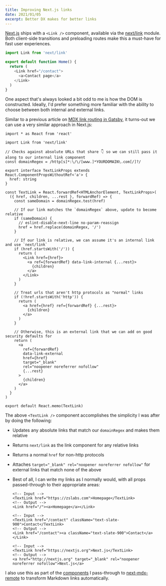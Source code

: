 ```yaml
---
title: Improving Next.js links
date: 2021/01/05
excerpt: Better DX makes for better links
---
```


[Next.js](https://nextjs.org) ships with a `<Link />` component, available via the [next/link](https://nextjs.org/docs/api-reference/next/link) module. Both client-side transitions and preloading routes make this a must-have for fast user experiences.

```js filename=index.tsx
import Link from 'next/link'

export default function Home() {
  return (
    <Link href="/contact">
      <a>Contact page</a>
    </Link>
  )
}
```

One aspect that's always looked a bit odd to me is how the DOM is constructed. Ideally, I'd prefer something more familiar with the ability to choose between both internal and external links.

Similar to a previous article on [MDX link routing in Gatsby](/articles/mdx-link-routing-in-gatsby), it turns-out we can use a very similar approach in Next.js:

```tsx filename=TextLink.tsx
import * as React from 'react'

import Link from 'next/link'

// Checks against absolute URLs that share 👇 so we can still pass it along to our internal link component
const domainRegex = /http[s]*:\/\/[www.]*YOURDOMAIN\.com[/]?/

export interface TextLinkProps extends React.ComponentPropsWithoutRef<'a'> {
  href: string
}

const TextLink = React.forwardRef<HTMLAnchorElement, TextLinkProps>(
  ({ href, children, ...rest }, forwardRef) => {
    const sameDomain = domainRegex.test(href)

    // If our link matches the `domainRegex` above, update to become relative
    if (sameDomain) {
      // eslint-disable-next-line no-param-reassign
      href = href.replace(domainRegex, '/')
    }

    // If our link is relative, we can assume it's an internal link and use `next/link`
    if (href.startsWith('/')) {
      return (
        <Link href={href}>
          <a ref={forwardRef} data-link-internal {...rest}>
            {children}
          </a>
        </Link>
      )
    }

    // Treat urls that aren't http protocols as "normal" links
    if (!href.startsWith('http')) {
      return (
        <a href={href} ref={forwardRef} {...rest}>
          {children}
        </a>
      )
    }

    // Otherwise, this is an external link that we can add on good security defaults for
    return (
      <a
        ref={forwardRef}
        data-link-external
        href={href}
        target="_blank"
        rel="noopener noreferrer nofollow"
        {...rest}
      >
        {children}
      </a>
    )
  }
)

export default React.memo(TextLink)
```

The above `<TextLink />` component accomplishes the simplicity I was after by doing the following:

- Updates any absolute links that match our `domainRegex` and makes them relative
- Returns `next/link` as the link component for any relative links
- Returns a normal `href` for non-http protocols
- Attaches `target="_blank" rel="noopener noreferrer nofollow"` for external links that match none of the above
- Best of all, I can write my links as I normally would, with all props passed-through to their appropriate areas:

  ```markup
  <!-- Input -->
  <TextLink href="https://zslabs.com">Homepage</TextLink>
  <!-- Output -->
  <Link href="/"><a>Homepage</a></Link>

  <!-- Input -->
  <TextLink href="/contact" className="text-slate-900">Contact</TextLink>
  <!-- Output -->
  <Link href="/contact"><a className="text-slate-900">Contact</a></Link>

  <!-- Input -->
  <TextLink href="https://nextjs.org">Next.js</TextLink>
  <!-- Output -->
  <a href="http://nextjs.org" target="_blank" rel="noopener noreferrer nofollow">Next.js</a>
  ```

I also use this as part of the [components](https://github.com/zslabs/zslabs-next/blob/master/pages/articles/%5Bslug%5D.js#L29) I pass-through to [next-mdx-remote](https://github.com/hashicorp/next-mdx-remote) to transform Markdown links automatically.

